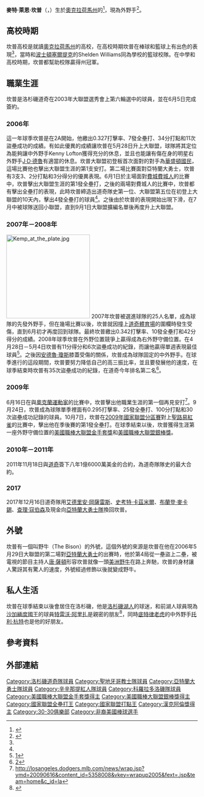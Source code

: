 {{Infobox MLB player|
name=麥特·坎普<br />Matt Kemp|
image=Matt Kemp 2009.jpg|
width=270|
team=自由球員|
number=|
position=中外野手|
bats=右|
throws=右|
birthdate={{Birth date and age|1984|9|23}}|
debutdate=5月28日|
debutyear=2006年|
debutteam=洛杉磯道奇|
statyear=2020年|
stat1label=[[打擊率|打擊率]]|
stat1value=.284|
stat2label=[[全壘打|全壘打]]|
stat2value=287|
stat3label=[[打點|打點]]|
stat3value=1,031|
stat4label=[[盜壘|盜壘]]|
stat4value=184|
teams=<nowiki></nowiki>
*[[洛杉磯道奇|洛杉磯道奇]] ({{By|2006年}}－{{By|2014年}})
*[[聖地牙哥教士|聖地牙哥教士]] ({{By|2015年}}－{{By|2016年}})
*[[亞特蘭大勇士|亞特蘭大勇士]] ({{By|2016年}}－{{By|2017年}})
*[[洛杉磯道奇|洛杉磯道奇]] （{{By|2017年}}－{{By|2018年}}）
*[[辛辛那提紅人|辛辛那提紅人]] （{{By|2019年}}）
*[[科羅拉多洛磯|科羅拉多洛磯]] （{{By|2020年}}）
|awards=<nowiki></nowiki>
:*[[美國職棒|美國職棒]][[明星賽|明星賽]]：2011
:*[[美國職棒大聯盟金手套獎|金手套獎]]：2009
:*[[美國職棒大聯盟銀棒獎|銀棒獎]]：2009
:*[[美國職棒大聯盟全壘打王|全壘打王]]：2011
:*[[美國職棒大聯盟打點王|打點王]]：2011
:*[[漢克·阿倫獎|漢克·阿倫獎]]（2011年）
}}

'''麥特·萊恩·坎普'''（{{lang-en|Matthew Ryan Kemp}}，{{Bd|1984年|9月23日||}}）生於[[奧克拉荷馬州|奧克拉荷馬州]]的{{le|米德韋斯特城 (奧克拉荷馬州)|Midwest City, Oklahoma|米德韋斯特城}}<ref>{{cite web|url=http://sports.yahoo.com/mlb/players/7780|title=Matt Kemp - Los Angeles Dodgers - MLB - Yahoo!Sports|accessdate=2007-09-15|publisher=Yahoo.com}}</ref>，現為外野手<ref name="CIN">{{cite web|url=http://losangeles.dodgers.mlb.com/team/player_career.jsp?player_id=461314&y=2006|title=The Official Site of The Los Angeles Dodgers: Team: Player Information: Biography and Career Highlits|accessdate=2007-09-15|publisher=MLB.com}}</ref>。

==高校時期==
坎普高校是就讀[[奧克拉荷馬州|奧克拉荷馬州]]{{le|米德韋斯特城 (奧克拉荷馬州)|Midwest City, Oklahoma|米德韋斯特城}}的高校，在高校時期坎普在棒球和籃球上有出色的表現<ref name="LAD"/>，當時和[[波士頓塞爾提克|波士頓塞爾提克]]的Shelden Williams同為學校的籃球校隊。在中學和高校時期，坎普都幫助校隊贏得州冠軍。

==職業生涯==
坎普是洛杉磯道奇在2003年大聯盟選秀會上第六輪選中的球員，並在6月5日完成簽約。

===2006年===
這一年球季坎普是在2A開始，他繳出0.327打擊率、7發全壘打、34分打點和11次盜壘成功的成績。有如此優異的成績讓坎普在5月28日升上大聯盟，球隊將其定位為能夠讓中外野手Kenny Lofton獲得充分的休息，並且也能讓有傷在身的明星右外野手[[J·D·德魯|J·D·德魯]]有適當的休息。坎普大聯盟初登板首次面對的對手為[[華盛頓國民|華盛頓國民]]，這場比賽他也擊出大聯盟生涯的第1支安打。第二場比賽面對亞特蘭大勇士，坎普有3支3、2分打點和3分得分的優異表現。6月1日於主場面對[[費城費城人|費城費城人]]的比賽中，坎普擊出大聯盟生涯的第1發全壘打，之後的兩場對費城人的比賽中，坎普都有擊出全壘打的表現，此時坎普締造出道奇隊史第一位、大聯盟第五位在初登上大聯盟的10天內，擊出4發全壘打的球員<ref name="LAD"/>。之後由於坎普的表現開始出現下滑，在7月中被球隊送回小聯盟，直到9月1日大聯盟擴編名單後再度升上大聯盟。

===2007年－2008年===
[[File:Kemp_at_the_plate.jpg|220px]]
2007年坎普被選進球隊的25人名單，成為球隊的先發外野手，但在幾場比賽以後，坎普就因撞上[[道奇體育場|道奇體育場]]的圍欄時發生受傷，直到6月初才再度回到球隊。最終坎普繳出0.342打擊率、10發全壘打和42分得分的成績。2008年球季坎普在外野位置競爭上贏得成為右外野守備位置。在4月28日－5月4日坎普有11分得分和6次盜壘成功的紀錄，而讓他贏得單週表現最佳球員<ref>[http://mlb.mlb.com/mlb/awards/players_of_the_week.jsp?year=2008]</ref>。之後因[[安德魯·瓊斯|安德魯·瓊斯]]膝蓋受傷的關係，坎普成為球隊固定的中外野手。在球季進行的這段期間，坎普要努力降低自己的高三振比率，並且要發展他的速度，在球季結束時坎普有35次盜壘成功的紀錄，在道奇今年排名第二名<ref>[http://sports.yahoo.com/mlb/players/7780]</ref>。

===2009年===
6月16日在與[[奧克蘭運動家|奧克蘭運動家]]的比賽中，坎普擊出他職業生涯的第一個再見安打<ref>http://losangeles.dodgers.mlb.com/news/wrap.jsp?ymd=20090616&content_id=5358008&vkey=wrapup2005&fext=.jsp&team=home&c_id=la</ref>。9月24日，坎普成為球隊單季裡面有0.295打擊率、25發全壘打、100分打點和30次盜壘成功記錄的球員。10月7日，坎普在[[2009年國家聯盟分區賽|2009年國家聯盟分區賽]]對上[[聖路易紅雀|聖路易紅雀]]的比賽中，擊出他在季後賽的第1發全壘打。在球季結束以後，坎普獲得生涯第一座外野守備位置的[[美國職棒大聯盟金手套獎|美國職棒大聯盟金手套獎]]和[[美國職棒大聯盟銀棒獎|美國職棒大聯盟銀棒獎]]。
===2010年－2011年===
2011年11月18日與[[道奇|道奇]]簽下八年1億6000萬美金的合約，為道奇隊隊史的最大合約。
===2017===
2017年12月16日道奇隊用[[艾德里安·岡薩雷斯|艾德里安·岡薩雷斯]]、[[史考特·卡茲米爾|史考特·卡茲米爾]]、[[布蘭登·麥卡錫|布蘭登·麥卡錫]]、[[查理·寇伯森|查理·寇伯森]]及現金向[[亞特蘭大勇士隊|亞特蘭大勇士隊]]換回坎普。

==外號==
坎普有一個叫野牛（The Bison）的外號，這個外號的來源是坎普在他在2006年5月29日大聯盟的第二場對[[亞特蘭大勇士|亞特蘭大勇士]]的出賽時，他於第4局從一壘盜上二壘，被電視的節目主持人[[唐·薩頓|唐·薩頓]]形容坎普就像一頭[[美洲野牛|美洲野牛]]在路上奔馳，坎普的身材讓人驚訝其有驚人的速度，外號經過修飾以後就變成野牛。

==私人生活==
坎普在球季結束以後會居住在洛杉磯，他是[[洛杉磯湖人|洛杉磯湖人]]的球迷，和前湖人球員現為[[沙加緬度國王|沙加緬度國王]]的球員[[特雷沃·阿里扎|特雷沃·阿里扎]]是親密的朋友<ref>{{Cite web |url=http://www.slamonline.com/online/the-magazine/2009/07/dime-drop-with-matt-kemp/ |title=存档副本 |accessdate=2010-01-02 |archive-date=2013-12-25 |archive-url=https://web.archive.org/web/20131225104332/http://www.slamonline.com/online/the-magazine/2009/07/dime-drop-with-matt-kemp/ |dead-url=no }}</ref>，同時[[底特律老虎|底特律老虎]]的中外野手[[托利·杭特|托利·杭特]]也是他的好朋友。

==參考資料==
{{reflist}}
</div>

==外部連結==
{{Commonscat|Matt Kemp}}
{{Baseballstats |mlb=461314 |espn=28476 |br=k/kempma01 |fangraphs= |cube=K/Matthew-Kemp|brm=kemp--001mat}}

{{國家聯盟全壘打王}}
{{NL Hank Aaron Award Winners}}
{{TSN NL Comeback Players of the Year}}
{{30－30俱樂部}}
{{Authority control}}

{{DEFAULTSORT:Kemp, Matt}}
[[Category:洛杉磯道奇隊球員|Category:洛杉磯道奇隊球員]]
[[Category:聖地牙哥教士隊球員|Category:聖地牙哥教士隊球員]]
[[Category:亞特蘭大勇士隊球員|Category:亞特蘭大勇士隊球員]]
[[Category:辛辛那提紅人隊球員|Category:辛辛那提紅人隊球員]]
[[Category:科羅拉多洛磯隊球員|Category:科羅拉多洛磯隊球員]]
[[Category:美國職棒大聯盟金手套獎得主|Category:美國職棒大聯盟金手套獎得主]]
[[Category:美國職棒大聯盟銀棒獎得主|Category:美國職棒大聯盟銀棒獎得主]]
[[Category:國家聯盟全壘打王|Category:國家聯盟全壘打王]]
[[Category:國家聯盟打點王|Category:國家聯盟打點王]]
[[Category:漢克阿倫獎得主|Category:漢克阿倫獎得主]]
[[Category:30-30俱樂部|Category:30-30俱樂部]]
[[Category:非裔美國棒球選手|Category:非裔美國棒球選手]]